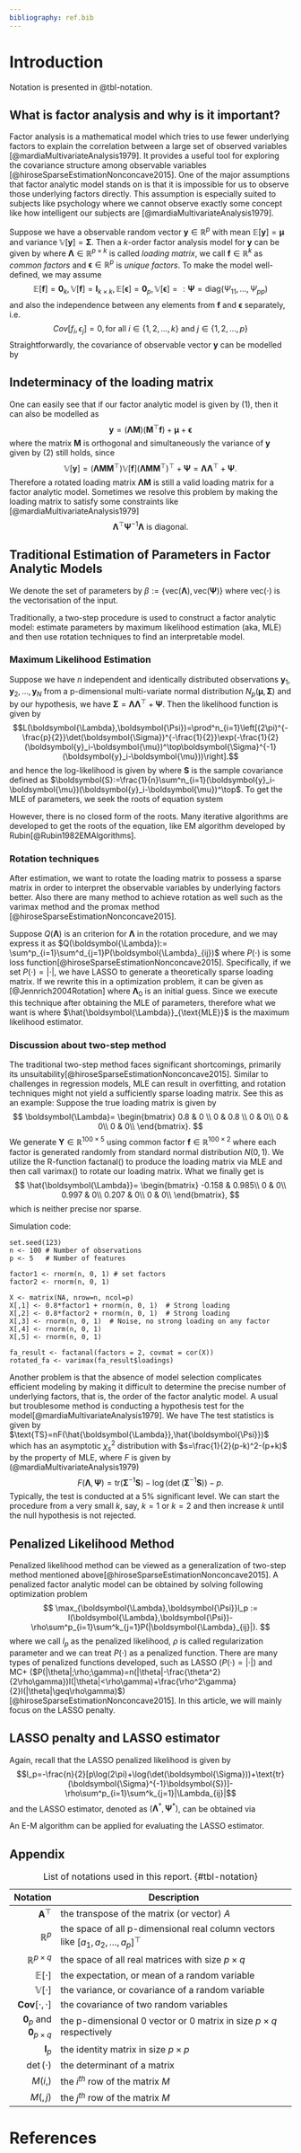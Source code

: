 ```yaml
---
bibliography: ref.bib
---
```

# Introduction

Notation is presented in @tbl-notation.


## What is factor analysis and why is it important?

Factor analysis is a mathematical model which tries to use fewer
underlying factors to explain the correlation between a large set of
observed variables [@mardiaMultivariateAnalysis1979]. It provides a useful tool for
exploring the covariance structure among observable variables [@hiroseSparseEstimationNonconcave2015]. One of the major assumptions that factor analytic model stands on
is that it is impossible for us to observe those underlying factors
directly. This assumption is especially suited to subjects like
psychology where we cannot observe exactly some concept like how
intelligent our subjects are [@mardiaMultivariateAnalysis1979].

Suppose we have a observable random vector $\boldsymbol{y}\in \mathbb{R}^p$
with mean $\mathbb{E}[\boldsymbol{y}]=\boldsymbol{\mu}$ and variance
$\mathbb{V}[\boldsymbol{y}]=\boldsymbol{\Sigma}$. Then a $k$-order factor analysis model
for $\boldsymbol{y}$ can be given by \begin{equation}
\boldsymbol{y}=\boldsymbol{\Lambda} \boldsymbol{f}+\boldsymbol{\mu}+\boldsymbol{\epsilon},
\end{equation} where $\boldsymbol{\Lambda} \in \mathbb{R}^{p \times k}$ is called
_loading matrix_, we call $\boldsymbol{f} \in \mathbb{R}^{k}$ as
_common factors_ and $\boldsymbol{\epsilon} \in \mathbb{R}^{p}$ is
_unique factors_. To make the model well-defined, we may assume
$$\mathbb{E}[\boldsymbol{f}]=\boldsymbol{0}_k, \mathbb{V}[\boldsymbol{f}]=\boldsymbol{I}_{k\times k}, \mathbb{E}[\boldsymbol{\epsilon}]=\boldsymbol{0}_p, \mathbb{V}[\boldsymbol{\epsilon}]=:\boldsymbol{\Psi}=\text{diag}(\Psi_{11},\dots,\Psi_{pp})$$
and also the independence between any elements from $\boldsymbol{f}$ and
$\boldsymbol{\epsilon}$ separately, i.e.
$$Cov[f_i,\epsilon_j]=0, \text{for all } i\in\{1,2,\dots,k\} \text{ and } j \in \{1,2,\dots,p\}$$
Straightforwardly, the covariance of observable vector $\boldsymbol{y}$ can
be modelled by\
\begin{equation}
\mathbb{V}[\boldsymbol{y}]=\boldsymbol{\Lambda}\boldsymbol{\Lambda}^\top+\boldsymbol{\Psi}
\end{equation}


## Indeterminacy of the loading matrix

One can easily see that if our factor analytic model is given by (1),
then it can also be modelled as
$$\boldsymbol{y}=(\boldsymbol{\Lambda}\boldsymbol{M})(\boldsymbol{M}^\top\boldsymbol{f}) +\boldsymbol{\mu}+\boldsymbol{\epsilon}$$
where the matrix $\boldsymbol{M}$ is orthogonal and simultaneously the
variance of $\boldsymbol{y}$ given by (2) still holds, since
$$\mathbb{V}[\boldsymbol{y}]=(\boldsymbol{\Lambda}\boldsymbol{M}\boldsymbol{M}^\top)\mathbb{V}[\boldsymbol{f}](\boldsymbol{\Lambda}\boldsymbol{M}\boldsymbol{M}^\top)^\top+\boldsymbol{\Psi}=\boldsymbol{\Lambda}\boldsymbol{\Lambda}^\top+\boldsymbol{\Psi}.$$
Therefore a rotated loading matrix $\boldsymbol{\Lambda}\boldsymbol{M}$ is still a valid
loading matrix for a factor analytic model. Sometimes we resolve this problem by making the loading matrix to satisfy some constraints like [@mardiaMultivariateAnalysis1979]
$$\boldsymbol{\Lambda}^\top \boldsymbol{\Psi}^{-1} \boldsymbol{\Lambda} \text{ is diagonal.}$$


## Traditional Estimation of Parameters in Factor Analytic Models 
We denote the set of parameters by $\beta := \{\text{vec}(\boldsymbol{\Lambda}),\text{vec}(\boldsymbol{\Psi})\}$ where $\text{vec}(\cdot)$ is the vectorisation of the input.

Traditionally, a two-step procedure is used to construct a factor
analytic model: estimate parameters by maximum likelihood estimation
(aka, MLE) and then use rotation techniques to find an interpretable
model.  

### Maximum Likelihood Estimation 
Suppose we have $n$ independent and identically distributed observations
$\boldsymbol{y}_1,\boldsymbol{y}_2,\dots,\boldsymbol{y}_N$ from a p-dimensional
multi-variate normal distribution $N_p(\boldsymbol{\mu},\boldsymbol{\Sigma})$ and by our
hypothesis, we have $\boldsymbol{\Sigma}=\boldsymbol{\Lambda}\boldsymbol{\Lambda}^\top+\boldsymbol{\Psi}$. Then the likelihood
function is given by
$$L(\boldsymbol{\Lambda},\boldsymbol{\Psi})=\prod^n_{i=1}\left[(2\pi)^{-\frac{p}{2}}\det(\boldsymbol{\Sigma})^{-\frac{1}{2}}\exp(-\frac{1}{2}(\boldsymbol{y}_i-\boldsymbol{\mu})^\top\boldsymbol{\Sigma}^{-1}(\boldsymbol{y}_i-\boldsymbol{\mu}))\right].$$
and hence the log-likelihood is given by
\begin{align*}
l(\boldsymbol{\Lambda},\boldsymbol{\Psi})=& \sum^n_{i=1}[-\frac{p}{2}\log(2\pi)-\frac{1}{2}\log(\det(\boldsymbol{\Sigma}))-\frac{1}{2}(\boldsymbol{y}_i-\boldsymbol{\mu})^\top\boldsymbol{\Sigma}^{-1}(\boldsymbol{y}_i-\boldsymbol{\mu})]\\
&= -\frac{n}{2}[p\log(2\pi)+\log(\det(\boldsymbol{\Sigma}))+\text{tr}(\boldsymbol{\Sigma}^{-1}\boldsymbol{S})],
\end{align*}
where $\boldsymbol{S}$ is the sample covariance defined as $\boldsymbol{S}:=\frac{1}{n}\sum^n_{i=1}(\boldsymbol{y}_i-\boldsymbol{\mu})(\boldsymbol{y}_i-\boldsymbol{\mu})^\top$. To get the MLE of parameters, we seek the roots of equation system
\begin{cases}
\frac{\partial}{\partial \boldsymbol{\Lambda}}l(\boldsymbol{\Lambda},\boldsymbol{\Psi})=0 \\
\frac{\partial}{\partial \boldsymbol{\Psi}}l(\boldsymbol{\Lambda},\boldsymbol{\Psi})=0.
\end{cases}
However, there is no closed form of the roots. Many iterative algorithms are developed to get the roots of the equation, like EM algorithm developed by Rubin[@Rubin1982EMAlgorithms]. 


### Rotation techniques
After estimation, we want to rotate the loading matrix to possess a sparse matrix in order to interpret the observable variables by underlying factors better. Also there are many method to achieve rotation as well such as the varimax method and the promax method [@hiroseSparseEstimationNonconcave2015].

Suppose $Q(\boldsymbol{\Lambda})$ is an criterion for $\boldsymbol{\Lambda}$ in the rotation procedure, and we may express it as $Q(\boldsymbol{\Lambda}):= \sum^p_{i=1}\sum^d_{j=1}P(\boldsymbol{\Lambda}_{ij})$ where $P(\cdot)$ is some loss function[@hiroseSparseEstimationNonconcave2015]. Specifically, if we set $P(\cdot)=|\cdot|$, we have LASSO to generate a theoretically sparse loading matrix. If we rewrite this in a optimization problem, it can be given as [@Jennrich2004Rotation]
\begin{align*}
&\min_\boldsymbol{\Lambda} \sum^p_{i=1}\sum^k_{j=1}P(\boldsymbol{\Lambda}_{ij})\\
&\text{subject to } \boldsymbol{\Lambda}=\boldsymbol{\Lambda}_0\boldsymbol{M} \text{ and } \boldsymbol{M}^\top\boldsymbol{M}=\boldsymbol{I}_k,
\end{align*}
where $\boldsymbol{\Lambda}_0$ is an initial guess. Since we execute this technique after obtaining the MLE of parameters, therefore what we want is 
\begin{align*}
&\min_\boldsymbol{\Lambda} \sum^p_{i=1}\sum^k_{j=1}P(\boldsymbol{\Lambda}_{ij})\\
&\text{subject to } \boldsymbol{\Lambda}=\hat{\boldsymbol{\Lambda}}_{\text{MLE}}\boldsymbol{M} \text{ and } \boldsymbol{M}^\top\boldsymbol{M}=\boldsymbol{I}_k,
\end{align*}
where $\hat{\boldsymbol{\Lambda}}_{\text{MLE}}$ is the maximum likelihood estimator.

### Discussion about two-step method
The traditional two-step method faces significant shortcomings, primarily its unsuitability[@hiroseSparseEstimationNonconcave2015]. Similar to challenges in regression models, MLE can result in overfitting, and rotation techniques might not yield a sufficiently sparse loading matrix. See this as an example: Suppose the true loading matrix is given by
$$
\boldsymbol{\Lambda}=
\begin{bmatrix}
0.8 & 0 \\
0 & 0.8 \\
0 & 0\\
0 & 0\\
0 & 0\\
\end{bmatrix}.
$$
We generate $\boldsymbol{Y}\in \mathbb{R}^{{100}\times 5}$ using common factor $\boldsymbol{f}\in \mathbb{R}^{{100}\times 2}$ where each factor is generated randomly from standard normal distribution $N(0,1)$. We utilize the R-function factanal() to produce the loading matrix via MLE and then call varimax() to rotate our loading matrix. What we finally get is
$$
\hat{\boldsymbol{\Lambda}}=
\begin{bmatrix}
-0.158 & 0.985\\
0 & 0\\
0.997 & 0\\
0.207 & 0\\
0 & 0\\
\end{bmatrix},
$$
which is neither precise nor sparse.

Simulation code:
```
set.seed(123)
n <- 100 # Number of observations
p <- 5   # Number of features

factor1 <- rnorm(n, 0, 1) # set factors
factor2 <- rnorm(n, 0, 1)

X <- matrix(NA, nrow=n, ncol=p)
X[,1] <- 0.8*factor1 + rnorm(n, 0, 1)  # Strong loading
X[,2] <- 0.8*factor2 + rnorm(n, 0, 1)  # Strong loading
X[,3] <- rnorm(n, 0, 1)  # Noise, no strong loading on any factor
X[,4] <- rnorm(n, 0, 1)  
X[,5] <- rnorm(n, 0, 1) 

fa_result <- factanal(factors = 2, covmat = cor(X))
rotated_fa <- varimax(fa_result$loadings)

```




Another problem is that the absence of model selection complicates efficient modeling by making it difficult to determine the precise number of underlying factors, that is, the order of the factor analytic model. A usual but troublesome method is conducting a hypothesis test for the model[@mardiaMultivariateAnalysis1979]. We have
\begin{align*}
  &&&H_k: k \text{ common factors are sufficient to describe the data } \\
  \longleftrightarrow &&&H_a: \text{ Otherwise}.
\end{align*}
The test statistics is given by $\text{TS}=nF(\hat{\boldsymbol{\Lambda}},\hat{\boldsymbol{\Psi}})$ which has an asymptotic $\chi^2_s$ distribution with $s=\frac{1}{2}(p-k)^2-(p+k)$ by the property of MLE, where $F$ is given by (@mardiaMultivariateAnalysis1979)
$$
F(\boldsymbol{\Lambda},\boldsymbol{\Psi})=\text{tr}(\boldsymbol{\Sigma}^{-1}\boldsymbol{S})-\log(\det(\boldsymbol{\Sigma}^{-1}\boldsymbol{S}))-p.
$$
Typically, the test is conducted at a $5\%$ significant level. We can start the procedure from a very small $k$, say, $k=1$ or $k=2$ and then increase $k$ until the null hypothesis is not rejected.



## Penalized Likelihood Method
Penalized likelihood method can be viewed as a generalization of two-step method mentioned above[@hiroseSparseEstimationNonconcave2015]. A penalized factor analytic model can be obtained by solving following optimization problem
$$
 \max_{\boldsymbol{\Lambda},\boldsymbol{\Psi}}l_p := l(\boldsymbol{\Lambda},\boldsymbol{\Psi})-\rho\sum^p_{i=1}\sum^k_{j=1}P(|\boldsymbol{\Lambda}_{ij}|).
$$
where we call $l_p$ as the penalized likelihood, $\rho$ is called regularization parameter and we can treat $P(\cdot)$ as a penalized function. There are many types of penalized functions developed, such as LASSO ($P(\cdot)=|\cdot|$) and MC+ ($P(|\theta|;\rho;\gamma)=n(|\theta|-\frac{\theta^2}{2\rho\gamma})I(|\theta|<\rho\gamma)+\frac{\rho^2\gamma}{2}I(|\theta|\geq\rho\gamma)$)[@hiroseSparseEstimationNonconcave2015]. In this article, we will mainly focus on the LASSO penalty.

## LASSO penalty and LASSO estimator

Again, recall that the LASSO penalized likelihood is given by
$$l_p=-\frac{n}{2}[p\log(2\pi)+\log(\det(\boldsymbol{\Sigma}))+\text{tr}(\boldsymbol{\Sigma}^{-1}\boldsymbol{S})]-\rho\sum^p_{i=1}\sum^k_{j=1}|\Lambda_{ij}|$$
and the LASSO estimator, denoted as $(\boldsymbol{\Lambda}^*,\boldsymbol{\Psi}^*)$, can be obtained via
\begin{align*}
(\boldsymbol{\Lambda}^*,\boldsymbol{\Psi}^*) &= \text{arg}\max_{\boldsymbol{\Lambda},\boldsymbol{\Psi}} \quad -\frac{n}{2}[p\log(2\pi)+\log(\det(\boldsymbol{\Sigma}))+\text{tr}(\boldsymbol{\Sigma}^{-1}\boldsymbol{S})]-\rho\sum^p_{i=1}\sum^k_{j=1}|\Lambda_{ij}|\\
&=\text{arg}\min_{\boldsymbol{\Lambda},\boldsymbol{\Psi}} \quad \log(\det(\boldsymbol{\Sigma}))+\text{tr}(\boldsymbol{\Sigma}^{-1}\boldsymbol{S})+\frac{2}{n}\rho\sum^p_{i=1}\sum^k_{j=1}|\Lambda_{ij}|.
\end{align*}

An E-M algorithm can be applied for evaluating the LASSO estimator.

## Appendix


| Notation | Description |
| ---: | --------------------- |
| $\boldsymbol{A}^\top$ | the transpose of the matrix (or vector) $A$ |
| $\mathbb{R}^{p}$ | the space of all p-dimensional real column vectors like $[a_1,a_2,\dots,a_p]^\top$ |
| $\mathbb{R}^{p\times q}$ | the space of all real matrices with size $p\times q$| 
| $\mathbb{E}[\cdot]$| the expectation, or mean of a random variable |
| $\mathbb{V}[\cdot]$ | the variance, or covariance of a random variable |
| $\boldsymbol{Cov}[\cdot , \cdot]$ | the covariance of two random variables |
| $\boldsymbol{0}_{p}$ and $\boldsymbol{0}_{p\times q}$ | the p-dimensional $0$ vector or $0$ matrix in size $p\times q$ respectively |
| $\boldsymbol{I}_p$ | the identity matrix in size $p\times p$ |
| $\det(\cdot)$ | the determinant of a matrix |
| $M(i,)$| the $i^{th}$ row of the matrix $M$|
| $M(,j)$| the $j^{th}$ row of the matrix $M$|

: List of notations used in this report. {#tbl-notation}


# References